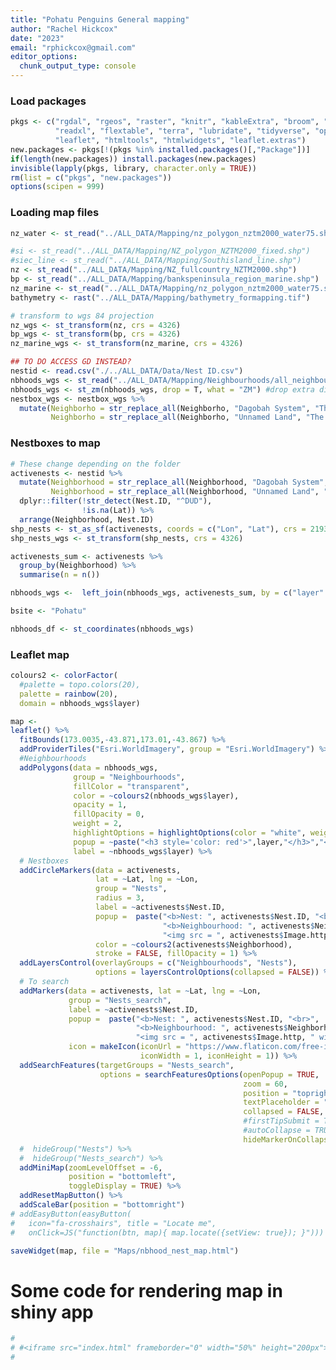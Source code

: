 ```yaml
---
title: "Pohatu Penguins General mapping"
author: "Rachel Hickcox"
date: "2023"
email: "rphickcox@gmail.com"
editor_options: 
  chunk_output_type: console
---
```


### Load packages
```r
pkgs <- c("rgdal", "rgeos", "raster", "knitr", "kableExtra", "broom", "sf",
          "readxl", "flextable", "terra", "lubridate", "tidyverse", "openxlsx", 
          "leaflet", "htmltools", "htmlwidgets", "leaflet.extras")
new.packages <- pkgs[!(pkgs %in% installed.packages()[,"Package"])]
if(length(new.packages)) install.packages(new.packages)
invisible(lapply(pkgs, library, character.only = TRUE))
rm(list = c("pkgs", "new.packages"))
options(scipen = 999)
```

### Loading map files
```r
nz_water <- st_read("../ALL_DATA/Mapping/nz_polygon_nztm2000_water75.shp")

#si <- st_read("../ALL_DATA/Mapping/NZ_polygon_NZTM2000_fixed.shp") 
#siec_line <- st_read("../ALL_DATA/Mapping/Southisland_line.shp")
nz <- st_read("../ALL_DATA/Mapping/NZ_fullcountry_NZTM2000.shp")
bp <- st_read("../ALL_DATA/Mapping/bankspeninsula_region_marine.shp")
nz_marine <- st_read("../ALL_DATA/Mapping/nz_polygon_nztm2000_water75.shp")
bathymetry <- rast("../ALL_DATA/Mapping/bathymetry_formapping.tif")

# transform to wgs 84 projection
nz_wgs <- st_transform(nz, crs = 4326)
bp_wgs <- st_transform(bp, crs = 4326)
nz_marine_wgs <- st_transform(nz_marine, crs = 4326)

## TO DO ACCESS GD INSTEAD?
nestid <- read.csv("./../ALL_DATA/Data/Nest ID.csv")
nbhoods_wgs <- st_read("../ALL_DATA/Mapping/Neighbourhoods/all_neighbourhoods_wgs.shp")
nbhoods_wgs <- st_zm(nbhoods_wgs, drop = T, what = "ZM") #drop extra dimensions
nestbox_wgs <- nestbox_wgs %>% 
  mutate(Neighborho = str_replace_all(Neighborho, "Dagobah System", "The Dagobah System"), 
         Neighborho = str_replace_all(Neighborho, "Unnamed Land", "The Unnamed Land"))
```

### Nestboxes to map
```r
# These change depending on the folder
activenests <- nestid %>% 
  mutate(Neighborhood = str_replace_all(Neighborhood, "Dagobah System", "The Dagobah System"), 
         Neighborhood = str_replace_all(Neighborhood, "Unnamed Land", "The Unnamed Land")) %>% 
  dplyr::filter(!str_detect(Nest.ID, "^DUD"), 
                !is.na(Lat)) %>% 
  arrange(Neighborhood, Nest.ID)
shp_nests <- st_as_sf(activenests, coords = c("Lon", "Lat"), crs = 2193)
shp_nests_wgs <- st_transform(shp_nests, crs = 4326)

activenests_sum <- activenests %>% 
  group_by(Neighborhood) %>% 
  summarise(n = n())

nbhoods_wgs <-  left_join(nbhoods_wgs, activenests_sum, by = c("layer" = "Neighborhood")) 

bsite <- "Pohatu" 

nbhoods_df <- st_coordinates(nbhoods_wgs)
```

### Leaflet map
```r
colours2 <- colorFactor(
  #palette = topo.colors(20), 
  palette = rainbow(20), 
  domain = nbhoods_wgs$layer)

map <- 
leaflet() %>%
  fitBounds(173.0035,-43.871,173.01,-43.867) %>% 
  addProviderTiles("Esri.WorldImagery", group = "Esri.WorldImagery") %>% 
  #Neighbourhoods
  addPolygons(data = nbhoods_wgs, 
              group = "Neighbourhoods",
              fillColor = "transparent",
              color = ~colours2(nbhoods_wgs$layer),
              opacity = 1,
              fillOpacity = 0,
              weight = 2, 
              highlightOptions = highlightOptions(color = "white", weight = 3, bringToFront = TRUE), 
              popup = ~paste("<h3 style='color: red'>",layer,"</h3>","<b>Number of nests:</b>",n,"<br>","<b>", sep=" "), 
              label = ~nbhoods_wgs$layer) %>% 
  # Nestboxes
  addCircleMarkers(data = activenests, 
                   lat = ~Lat, lng = ~Lon, 
                   group = "Nests",
                   radius = 3, 
                   label = ~activenests$Nest.ID,
                   popup =  paste("<b>Nest: ", activenests$Nest.ID, "<br>",
                                  "<b>Neighbourhood: ", activenests$Neighborhood, "<br>",
                                  "<img src = ", activenests$Image.http, " width='100'>"), 
                   color = ~colours2(activenests$Neighborhood),
                   stroke = FALSE, fillOpacity = 1) %>% 
  addLayersControl(overlayGroups = c("Neighbourhoods", "Nests"),    
                   options = layersControlOptions(collapsed = FALSE)) %>% 
  # To search
  addMarkers(data = activenests, lat = ~Lat, lng = ~Lon, 
             group = "Nests_search",
             label = ~activenests$Nest.ID,
             popup =  paste("<b>Nest: ", activenests$Nest.ID, "<br>",
                            "<b>Neighbourhood: ", activenests$Neighborhood, "<br>",
                            "<img src = ", activenests$Image.http, " width='100'>"), 
             icon = makeIcon(iconUrl = "https://www.flaticon.com/free-icon/penguin_3673523", 
                             iconWidth = 1, iconHeight = 1)) %>% 
  addSearchFeatures(targetGroups = "Nests_search", 
                    options = searchFeaturesOptions(openPopup = TRUE, 
                                                    zoom = 60, 
                                                    position = "topright", 
                                                    textPlaceholder = "SEARCH FOR A NESTBOX",
                                                    collapsed = FALSE,
                                                    #firstTipSubmit = TRUE,
                                                    #autoCollapse = TRUE, 
                                                    hideMarkerOnCollapse = T)) %>% 
  #  hideGroup("Nests") %>% 
  #  hideGroup("Nests_search") %>% 
  addMiniMap(zoomLevelOffset = -6, 
             position = "bottomleft", 
             toggleDisplay = TRUE) %>%   
  addResetMapButton() %>%
  addScaleBar(position = "bottomright") 
# addEasyButton(easyButton(
#   icon="fa-crosshairs", title = "Locate me", 
#   onClick=JS("function(btn, map){ map.locate({setView: true}); }")))

saveWidget(map, file = "Maps/nbhood_nest_map.html")

```

# Some code for rendering map in shiny app
```r

# 
# #<iframe src="index.html" frameborder="0" width="50%" height="200px"></iframe>
# 

```
